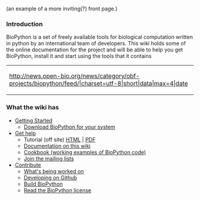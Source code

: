 (an example of a more inviting(?) front page.)

===Introduction=== 
BioPython is a set of freely available tools for biological computation written in python by an international team of developers. This wiki holds some of the online documentation for the project and will be able to help you get BioPython, install it and start using the tools that it contains



{| style="width:50%; border:4px solid lightgrey; float:right; padding:4px;  margin: 1em 1em 1em 0"
|- style="background:white"
|<rss>http://news.open-bio.org/news/category/obf-projects/biopython/feed/|charset=utf-8|short|data|max=4|date</rss>
|}
=== What the wiki has ===
*[[Getting_Started|Getting Started]]
** [[Download | Download BioPython for your system]]
* [[Documentation | Get help]]
** Tutorial (off site) [http://biopython.org/DIST/docs/tutorial/Tutorial.html HTML] | [http://biopython.org/DIST/docs/tutorial/Tutorial.pdf PDF]
** [[Category%3AWiki_Documentation | Documentation on this wiki]]
** [[Category%3ACoobook | Cookbook (working examples of BioPython code)]]
** [[Mailing_lists | Join the mailing lists]]
* [[Contributing | Contribute]]
** [[Active_projects | What's being worked on]]
** [[ GitUsage | Developing on Github ]]
** [[ Building_a_release | Build BioPython]]
** [http://www.biopython.org/DIST/LICENSE Read the BioPython license]
